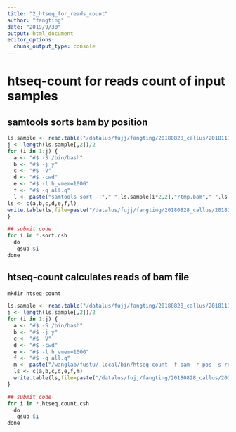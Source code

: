 ---
title: "2_htseq_for_reads_count"
author: "fangting"
date: "2019/9/30"
output: html_document
editor_options: 
  chunk_output_type: console
---

# htseq-count for reads count of input samples

## samtools sorts bam by position

```{r,eval=FALSE}
ls.sample <- read.table("/datalus/fujj/fangting/20180828_callus/20181119_m6A/analysis/HISAT2/sample.txt",sep = "",header = F,stringsAsFactors = F)
j <- length(ls.sample[,2])/2
for (i in 1:j) {
  a <- "#$ -S /bin/bash"
  b <- "#$ -j y"
  c <- "#$ -V"
  d <- "#$ -cwd"
  e <- "#$ -l h_vmem=100G"
  f <- "#$ -q all.q"
  l <- paste("samtools sort -T"," ",ls.sample[i*2,2],"/tmp.bam"," ",ls.sample[i*2,2],"/",ls.sample[i*2,2],".filter.bam -o"," ",ls.sample[i*2,2],"/",ls.sample[i*2,2],"_pos_sorted.bam",sep = "")
ls <- c(a,b,c,d,e,f,l)
write.table(ls,file=paste("/datalus/fujj/fangting/20180828_callus/20181119_m6A/analysis/HISAT2_RF/samtools_filter/run",i,".sort.csh",sep=""),sep="\t",quote=FALSE,row.names=FALSE,col.names=FALSE)
}

## submit code
for i in *.sort.csh
  do
   qsub $i
done
```

## htseq-count calculates reads of bam file

```{r,eval=FALSE}
mkdir htseq-count

ls.sample <- read.table("/datalus/fujj/fangting/20180828_callus/20181119_m6A/analysis/20181206_lncRNA/sample.txt",sep = "",header = F,stringsAsFactors = F)
j <- length(ls.sample[,2])/2
for (i in 1:j) {
  a <- "#$ -S /bin/bash"
  b <- "#$ -j y"
  c <- "#$ -V"
  d <- "#$ -cwd"
  e <- "#$ -l h_vmem=100G"
  f <- "#$ -q all.q"
  m <- paste("/wanglab/fustu/.local/bin/htseq-count -f bam -r pos -s reverse -a 10 -m union --nonunique none ../samtools_filter/",ls.sample[i*2,2],"/",ls.sample[i*2,2],"_pos_sorted.bam /datalus/fujj/fangting/20180828_callus/20181119_m6A/RefGenome/Zea_mays.B73_RefGen_v4.41.gtf > ./",ls.sample[i*2,2],".htseq.count.pos.sorted.txt",sep="")
  ls <- c(a,b,c,d,e,f,m)
  write.table(ls,file=paste("/datalus/fujj/fangting/20180828_callus/20181119_m6A/analysis/HISAT2_RF/htseq-count/run",i,".htseq.count.csh",sep=""),sep="\t",quote=FALSE,row.names=FALSE,col.names=FALSE)
}

## submit code
for i in *.htseq.count.csh
  do
   qsub $i
done
```

